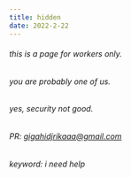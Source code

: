 ```yaml
---
title: hidden
date: 2022-2-22
---
```


###### this is a page for workers only.


###### you are probably one of us.


###### yes, security not good.





###### PR: gigahidjrikaaa@gmail.com

###### keyword: i need help